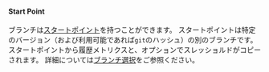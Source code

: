 #### Start Point
ブランチは[スタートポイント][start point]を持つことができます。
スタートポイントは特定のバージョン（および利用可能であれば`git`のハッシュ）の別のブランチです。
スタートポイントから履歴メトリクスと、オプションでスレッショルドがコピーされます。
詳細については[ブランチ選択](/ja/docs/explanation/branch-selection/)をご参照ください。

[start point]: https://git-scm.com/docs/git-branch#Documentation/git-branch.txt-ltstart-pointgt